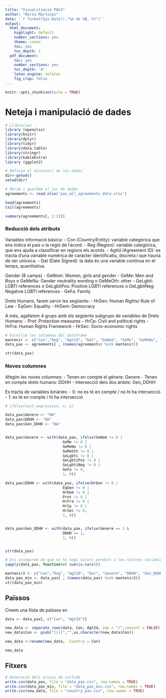 ---
title: "Visualització PAC4"
author: "Marta Martínez"
date: '`r format(Sys.Date(),"%e de %B, %Y")`'
output:
  html_document:
    highlight: default
    number_sections: yes
    theme: cosmo
    toc: yes
    toc_depth: 2
  pdf_document:
    toc: yes
    number_sections: yes
    toc_depth: '4'
    latex_engine: xelatex
    fig_crop: false
---

```{r setup, include=FALSE}
knitr::opts_chunk$set(echo = TRUE)
```
# Neteja i manipulació de dades

```{r}
# Llibreries
library (openxlsx)
library(knitr) 
library(dplyr)
library(tidyr)
library(data.table)
library(stringr)
library(kableExtra)
library (ggplot2)
```


```{r}

# Definim el directori de les dades
dir<-getwd()
setwd(dir)

# Obrim i guardem el joc de dades 
agreements <- read.xlsx('pax_all_agreements_data.xlsx')

head(agreements) 
tail(agreements) 
```


```{r}
summary(agreements[, 1:25])
```


### Reducció dels atributs

Variables informació bàsica:
-	Con (Country/Entity): variable categòrica que ens indica el país o la regió de l’acord.
-	Reg (Region): variable categòrica, que ens ajuda a classificar en regions els acords.
-	AgtId (Agreement ID): es tracta d’una variable numèrica de caràcter identificatiu, discreta i que hauria de ser unívoca.
-	Dat (Date Signed): la data és una variable contínua en el temps, quantitativa.

Gender (8 camps)
-	GeWom: Women, girls and gender 
-	GeMe: Men and Boys 
o	GeMeNu: Gender neutrality wording 
o	GeMeOth: other 
-	GeLgbti: LGBTI references 
o	GeLgbtiPos: Positive LGBTI references 
o	GeLgbtiNeg: Negative LGBTI references 
-	GeFa: Family 

Drets Humans, farem servir les següents:
-	HrGen: Human Rights/ Rule of Law 
-	EqGen: Equality 
-	HrDem: Democracy 

A més, agafarem 4 grups amb els següents subgrups de variables de Drets Humans:
-	Prot: Protection measures
-	HrCp: Civil and political rights
-	HrFra: Human Rights Framework
-	HrSec: Socio-economic rights

```{r}

# Escollim les columnes del dataframe
mantenir <- c("Con","Reg", "AgtId", "Dat", "GeWom", "GeMe", "GeMeNu", "GeMeOth", "GeLgbti", "GeLgbtiPos", "GeLgbtiNeg", "GeFa", "HrGen", "EqGen", "HrDem", "Prot", "HrCp", "HrFra", "HrSec")
data_pax <- agreements[ , (names(agreements) %in% mantenir)]

str(data_pax)
```

### Noves columnes

Afegim les noves columnes:
- Tenen en compte el génere: Genere
- Tenen en compte drets humans: DDHH
- Intersecció dels dos ànbits: Gen_DDHH

Es tracta de variables binàries:
- 0: no es té en compte / no hi ha intersecció
- 1: es té en compte /  hi ha intersecció

```{r}
# ifelse(test_expression, x, y)

data_pax$Genere <- "NA"
data_pax$DDHH <- "NA"
data_pax$Gen_DDHH <- "NA"


data_pax$Genere <- with(data_pax, ifelse(GeWom != 0 |
                          GeMe != 0 |
                          GeMeNu != 0 |
                          GeMeOth != 0 |
                          GeLgbti != 0 |
                          GeLgbtiPos != 0 |
                          GeLgbtiNeg != 0 |
                          GeFa != 0,
                          1, 0))

data_pax$DDHH <- with(data_pax, ifelse(HrGen != 0 |
                          EqGen != 0 |
                          HrDem != 0 |
                          Prot != 0 |
                          HrFra != 0 |
                          HrCp != 0 |
                          HrSec != 0, 
                          1, 0))


data_pax$Gen_DDHH <- with(data_pax, ifelse(Genere == 1 &
                          DDHH == 1, 
                          1, 0))


str(data_pax)


```


```{r}
# Ens assegurem de que no hi hagi valors perduts a les nostres variables
sapply(data_pax, function(x) sum(is.na(x)))
```
```{r}
mantenir2 <- c("Con","Reg", "AgtId", "Dat", "Genere", "DDHH", "Gen_DDHH")
data_pax_min <- data_pax[ , (names(data_pax) %in% mantenir2)]
str(data_pax_min)

```


## Païssos

Creem una llista de païssos en 

```{r pressure, echo=FALSE}
data <- data_pax[, c("Con", "AgtId")]

new_data <- separate_rows(data, Con, AgtId, sep = "/",convert = FALSE)
new_data$Con <- gsub("[()]","",as.character(new_data$Con))

new_data <-rename(new_data,  Country = Con)

new_data

```


## Fitxers

```{r}
# Generació dels arxius de sortida
write.csv(data_pax, file = "data_pax.csv", row.names = TRUE)
write.csv(data_pax_min, file = "data_pax_min.csv", row.names = TRUE)
write.csv(new_data, file = "country_pax.csv", row.names = TRUE)
```




